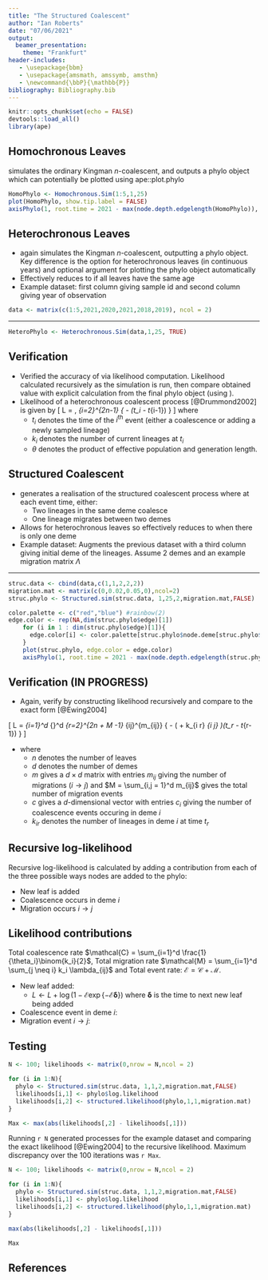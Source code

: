 ```yaml
---
title: "The Structured Coalescent"
author: "Ian Roberts"
date: "07/06/2021"
output:
  beamer_presentation:
    theme: "Frankfurt"
header-includes:
   - \usepackage{bbm}
   - \usepackage{amsmath, amssymb, amsthm}
   - \newcommand{\bbP}{\mathbb{P}}
bibliography: Bibliography.bib
---
```


```r
knitr::opts_chunk$set(echo = FALSE)
devtools::load_all()
library(ape)
```

## Homochronous Leaves

\alert{Homochronous.Sim} simulates the ordinary Kingman $n$-coalescent, and outputs a phylo object which can potentially be plotted using ape::plot.phylo

```r
HomoPhylo <- Homochronous.Sim(1:5,1,25)
plot(HomoPhylo, show.tip.label = FALSE)
axisPhylo(1, root.time = 2021 - max(node.depth.edgelength(HomoPhylo)), backward = FALSE)
```

## Heterochronous Leaves

- \alert{Heterochronous.sim} again simulates the Kingman $n$-coalescent, outputting a phylo object. Key difference is the option for heterochronous leaves (in continuous years) and optional argument for plotting the phylo object automatically
- Effectively reduces to \alert{Homochronous.sim} if all leaves have the same age
- Example dataset: first column giving sample id and second column giving year of observation

\centering
\begin{tabular}{ccc}
    ID & Year \\ \hline
    1 & 2021 \\
    2 & 2020 \\
    3 & 2021 \\
    4 & 2018 \\
    5 & 2019
  \end{tabular}
```r
data <- matrix(c(1:5,2021,2020,2021,2018,2019), ncol = 2)
```

---

```r

HeteroPhylo <- Heterochronous.Sim(data,1,25, TRUE)

```

## Verification
- Verified the accuracy of \alert{Heterochronous.sim} via likelihood computation. Likelihood calculated recursively as the simulation is run, then compare obtained value with explicit calculation from the final phylo object (using \alert{phylo.likelihood}).
- Likelihood of a heterochronous coalescent process [@Drummond2002] is given by
  \[
    L = \frac{1}{\theta^{n-1}} \, \prod_{i=2}^{2n-1} \exp \left\{ - \frac{k_i (k_i - 1)}{2 \theta_i} (t_i - t_{i-1}) \right\}
  \]
  where 
    - $t_i$ denotes the time of the $i^\text{th}$ event (either a coalescence or adding a newly sampled lineage)
    - $k_i$ denotes the number of current lineages at $t_i$
    - $\theta$ denotes the product of effective population and generation length.

## Structured Coalescent
- \alert{Structured.sim} generates a realisation of the structured coalescent process where at each event time, either:
    - Two lineages in the same deme coalesce
    - One lineage migrates between two demes
- Allows for heterochronous leaves so effectively reduces to \alert{Heterochronous.sim} when there is only one deme
- Example dataset: Augments the previous dataset with a third column giving initial deme of the lineages. Assume 2 demes and an example migration matrix $\Lambda$

\begin{minipage}{0.4\linewidth}
  \flushright
  \begin{tabular}{ccc}
    ID & Year & Deme \\ \hline
    1 & 2021 & 1 \\
    2 & 2020 & 1 \\
    3 & 2021 & 2 \\
    4 & 2018 & 2 \\
    5 & 2019 & 2
  \end{tabular}
\end{minipage} \hfill
\begin{minipage}{0.4\linewidth}
  \[\Lambda = \begin{bmatrix}
    0 & 0.02 \\
    0.05 & 0
  \end{bmatrix} \]
\end{minipage}

---
```r
struc.data <- cbind(data,c(1,1,2,2,2))
migration.mat <- matrix(c(0,0.02,0.05,0),ncol=2)
struc.phylo <- Structured.sim(struc.data, 1,25,2,migration.mat,FALSE)

color.palette <- c("red","blue") #rainbow(2)
edge.color <- rep(NA,dim(struc.phylo$edge)[1])
    for (i in 1 : dim(struc.phylo$edge)[1]){
      edge.color[i] <- color.palette[struc.phylo$node.deme[struc.phylo$edge[i,2]]]
    }
    plot(struc.phylo, edge.color = edge.color)
    axisPhylo(1, root.time = 2021 - max(node.depth.edgelength(struc.phylo)), backward = FALSE)
```

## Verification (IN PROGRESS)
- Again, verify by constructing likelihood recursively and compare to the exact form [@Ewing2004]

\[
  L =\ \prod_{i=1}^d \prod_{\substack{j=1 \\ j \neq i}}^d \prod_{r=2}^{2n + M -1} \frac{1}{\theta_i^{c_i}} \lambda_{ij}^{m_{ij}} \exp \left\{ - \left( \frac{k_{i r} (k_{i r} - 1)}{2 \theta_i} + k_{i r} \lambda_{i j} \right)(t_r - t_{r-1}) \right\}
\]

- where
    - $n$ denotes the number of leaves
    - $d$ denotes the number of demes
    - $m$ gives a $d\times d$ matrix with entries $m_{ij}$ giving the number of migrations $(i \rightarrow j)$ and $M = \sum_{i,j = 1}^d m_{ij}$ gives the total number of migration events
    - $c$ gives a $d$-dimensional vector with entries $c_i$ giving the number of coalescence events occuring in deme $i$
    - $k_{ir}$ denotes the number of lineages in deme $i$ at time $t_r$
    
## Recursive log-likelihood
Recursive log-likelihood is calculated by adding a contribution from each of the three possible ways nodes are added to the phylo:
  
- New leaf is added
- Coalescence occurs in deme $i$
- Migration occurs $i \rightarrow j$

## Likelihood contributions
Total coalescence rate $\mathcal{C} = \sum_{i=1}^d \frac{1}{\theta_i}\binom{k_i}{2}$, Total migration rate $\mathcal{M} = \sum_{i=1}^d \sum_{j \neq i} k_i \lambda_{ij}$ and Total event rate: $\mathcal{E} = \mathcal{C} + \mathcal{M}$.

- New leaf added:
    - $L \leftarrow L + \log \left( 1 - \mathcal{E} \exp \{ - \mathcal{E}\boldsymbol{\delta} \} \right)$ where $\boldsymbol{\delta}$ is the time to next new leaf being added
- Coalescence event in deme $i$:
  \begin{align*}
   \scriptstyle L & \scriptstyle \leftarrow L + \log \left( \bbP[\text{Coal}] \bbP[\text{Coal deme}] \bbP[\text{Coal pair}] f_T(t) \right) \\
      & \scriptstyle \phantom{\leftarrow} = L + \log \left( \frac{\mathcal{C}}{\mathcal{E}} \cdot \frac{\frac{1}{\theta_i} \binom{k_i}{2}}{\sum_{j=1}^d \frac{1}{\theta_j} \binom{k_j}{2}} \cdot \binom{k_i}{2}^{-1} \cdot \mathcal{E} \exp \{ -\mathcal{E} t \} \right) = L - \mathcal{E} t - \log \theta_i
  \end{align*}
- Migration event $i \rightarrow j$:
  \begin{align*} 
    \scriptstyle L & \scriptstyle \leftarrow L + \log \left( \bbP[\text{Mig}] \bbP[\text{Mig origin}] \bbP[\text{Mig target}] \bbP[\text{Mig lineage}] f_T(t) \right) \\
      & \scriptstyle \phantom{\leftarrow} = L + \log \left( \frac{\mathcal{M}}{\mathcal{E}} \cdot \frac{k_i \sum_{\eta \neq i} \lambda_{i\eta}}{\sum_{\alpha = 1}^d k_\alpha \sum_{\beta \neq \alpha} \lambda_{\alpha \beta}}
      \cdot \frac{\lambda_{ij}}{\sum_{\gamma \neq i} \lambda_{i \gamma}} \cdot \frac{1}{k_i} \cdot \mathcal{E} \exp \{ -\mathcal{E} t \} \right) = L - \mathcal{E}t + \log(\lambda_{ij})
  \end{align*}

## Testing
```r
N <- 100; likelihoods <- matrix(0,nrow = N,ncol = 2)

for (i in 1:N){
  phylo <- Structured.sim(struc.data, 1,1,2,migration.mat,FALSE)
  likelihoods[i,1] <- phylo$log.likelihood
  likelihoods[i,2] <- structured.likelihood(phylo,1,1,migration.mat)
}

Max <- max(abs(likelihoods[,2] - likelihoods[,1]))
```
Running `r N` generated processes for the example dataset and comparing the exact likelihood [@Ewing2004] to the recursive likelihood. Maximum discrepancy over the 100 iterations was `r Max`.

```r
N <- 100; likelihoods <- matrix(0,nrow = N,ncol = 2)

for (i in 1:N){
  phylo <- Structured.sim(struc.data, 1,1,2,migration.mat,FALSE)
  likelihoods[i,1] <- phylo$log.likelihood
  likelihoods[i,2] <- structured.likelihood(phylo,1,1,migration.mat)
}

max(abs(likelihoods[,2] - likelihoods[,1]))
```
```r
Max
```
## References
